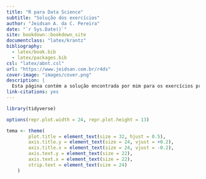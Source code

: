 ```yaml
--- 
title: "R para Data Science"
subtitle: "Solução dos exercícios"
author: "Jeidsan A. da C. Pereira"
date: "`r Sys.Date()`"
site: bookdown::bookdown_site
documentclass: "latex/krantz"
bibliography: 
  - latex/book.bib
  - latex/packages.bib
csl: "latex/abnt.csl"
url: "https://www.jeidsan.com.br/r4ds"
cover-image: "images/cover.png"
description: |
  Esta página contém a solução encontrada por mim para os exercícios propostos no livro R para Data Sciente, de Hadley Wickham e Garret Grolemund, publicado no Brasil em 2019 pela Alta Books Editora.
link-citations: yes
---
```


```r
library(tidyverse)

options(repr.plot.width = 24, repr.plot.height = 13)

tema <- theme(
        plot.title = element_text(size = 32, hjust = 0.5),
        axis.title.y = element_text(size = 24, vjust = +0.2),
        axis.title.x = element_text(size = 24, vjust = -0.2),
        axis.text.y = element_text(size = 22),
        axis.text.x = element_text(size = 22),
        strip.text = element_text(size = 24)
    )
```
